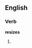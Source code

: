 ==English==

===Verb===
'''resizes'''

# {{third-person singular of|resize}}
{{count page|[[Wiktionary:Page count]]}}